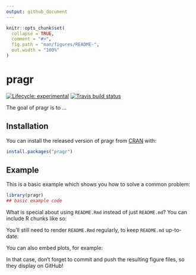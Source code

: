 ```yaml
---
output: github_document
---
```


<!-- README.md is generated from README.Rmd. Please edit that file -->

```r
knitr::opts_chunk$set(
  collapse = TRUE,
  comment = "#>",
  fig.path = "man/figures/README-",
  out.width = "100%"
)
```
# pragr

<!-- badges: start -->
[![Lifecycle: experimental](https://img.shields.io/badge/lifecycle-experimental-orange.svg)](https://www.tidyverse.org/lifecycle/#experimental)
[![Travis build status](https://travis-ci.org/petrbouchal/pragr.svg?branch=master)](https://travis-ci.org/petrbouchal/pragr)
<!-- badges: end -->

The goal of pragr is to ...

## Installation

You can install the released version of pragr from [CRAN](https://CRAN.R-project.org) with:

``` r
install.packages("pragr")
```

## Example

This is a basic example which shows you how to solve a common problem:

```r
library(pragr)
## basic example code
```

What is special about using `README.Rmd` instead of just `README.md`? You can include R chunks like so:

You'll still need to render `README.Rmd` regularly, to keep `README.md` up-to-date.

You can also embed plots, for example:

In that case, don't forget to commit and push the resulting figure files, so they display on GitHub!
